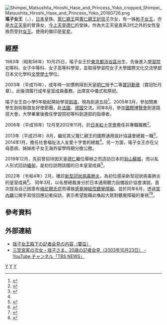 {{東亞女性歷史人物
|名稱 = 瑤子女王
|身份 = [[女王_(日本)|日本女王]]
|國家 = 
|時代 = 
|屆數 = 
|前任 = 
|繼任 = 
|圖片名稱 = 
|圖片大小 = 
|圖片說明 = 
|姓 = 
|穆坤 = <!--清代八旗满洲人物专用-->
|名 = 瑤子
|姓名 = 
|字 = 
|最高職務 = 
|封爵 = 女王
|封號 = 
|位號 = 
|位階 = 
|品階 = 
|御稱號 = <!--日本皇族之稱號-->
|宮號1 = <!--日本皇族之宮號-->
|宮號2 = <!--朝鮮王族之宮號-->
|封地 = 
|湯沐邑 = 
|神號 = 
|尊號 = 
|族裔 = 
|信仰 = [[神道教|神道教]]
|旗籍 = <!--清朝旗人專用-->
|氏族 = 
|府邸 = 
|世系 = 
|初名 = 
|乳名 = <!--日本、朝鮮、琉球以外人物用-->
|幼名 = <!--日本人用-->
|兒名 = <!--朝鮮人用-->
|童名 = <!--琉球人用-->
|小字 = 
|號 = 
|法號 = 
|院號 = 
|其他名號 = 
|出生日期 = {{Birth date and age|1983|10|25|df=y}}
|出生地點 = {{Flag|Japan}}[[東京都|東京都]]{{link-ja|日本紅十字會醫療中心|日本赤十字社医療センター}}
|婚年 = 
|逝世日期 = 
|逝世地點 = 
|諡號 = 
|墓葬 = 
|祠廟 = 
|父親 = [[寬仁親王|寬仁親王]]
|嫡母 = 
|母親 = [[寬仁親王妃信子|寬仁親王妃信子]]
|夫 = 
|婚姻名份 = 
|夫之父 = 
|夫之母 = 
|夫之嫡母 = 
|夫之元配 = 
|夫之正室 = 
|夫之繼室 = 
|夫之平妻 = 
|夫之側室 = 
|兄弟 = 
|姊妹 = [[彬子女王|彬子女王]]
|嫡兄弟 = 
|嫡姊妹 = 
|庶兄弟 = 
|庶姊妹 = 
|同胞兄弟 = 
|同胞姊妹 = 
|異母兄弟 = 
|異母姊妹 = 
|異父兄弟 = 
|異父姊妹 = 
|繼兄弟 = 
|繼姊妹 = 
|子 = 
|女 = 
|養子 = 
|養女 = 
|繼子 = 
|繼女 = 
|其他親屬 = 
|經歷 = 
|著作 = 
|注釋=
}}
{{japanese|japanese=瑶子 女王|kana=ようこ じょおう|romaji=Yōko Jōō||}}
[[File:Shimpei_Matsushita_Hiroshi_Hase_and_Princess_Yoko_cropped_Shimpei_Matsushita_Hiroshi_Hase_and_Princess_Yoko_20160726.png|thumb]]
'''瑤子女王'''（{{jpn|j=瑶子 女王|hg=ようこ じょおう|rm=Yōko Jōō}}，{{bd|1983年|10月25日||}}），[[日本|日本]]皇族。[[寬仁親王|寬仁親王]]與[[寬仁親王妃信子|寬仁親王妃信子]]次女，有一姊[[彬子女王|彬子女王]]，亦是[[大正天皇|大正天皇]]的曾孫女，[[今上天皇|今上天皇]][[德仁|德仁]]的堂妹。作為大正天皇直系3代之外的女性皇族而受封[[女王_(日本)|女王]]。使用的徽印是[[星星|星星]]。

==經歷==
1983年（昭和58年）10月25日，瑤子女王於[[東京都|東京都]][[涉谷區|涉谷區]]{{tsl|en|Japanese Red Cross Medical Center|日本紅十字會醫療中心}}出生，先後進入[[学习院大学|學習院]]初等科、女子中等科、女子高等科學習，並取得學習院女子大學國際文化交流學部日本文化學科[[文學學士|文學學士]]學位。

2003年（平成15年），成年時一如慣例得到天皇[[明仁|明仁]]授予二等[[寶冠章|寶冠勳章]]（寶冠牡丹章）。此後須履行成年皇室成員義務，出席宮中儀式和祭祀。

瑤子女王自小學5年級起開始學習[[劍道|劍道]]，現為劍道五段<ref>{{Cite web|title=会員（門弟）名簿|url=https://www.shodokan.jp/students/|access-date=2021-10-25|work=尚道館（剣道道場）|archive-date=2020-07-15|archive-url=https://web.archive.org/web/20200715065439/https://www.shodokan.jp/students/|dead-url=no}}</ref>。2005年3月，參加關東學生劍術聯盟友好使節團，赴[[法國|法國]]、[[德國|德國]]交流。同年8月，參加[[2005年國際博覽會|國際博覽會]]劍道競技大會。大學畢業後擔任學習院初等科劍道部的指導者。

2006年（平成18年）12月至2012年11月，於[[日本赤十字社|日本紅十字會]]擔任非專職職務<ref name="jisin">{{cite news 
 |language    = ja
 |url         = https://jisin.jp/domestic/1976866/
 |title       = 佳子さまの勤め先は「週3テレワーク」…女性皇族たちの就職事情
 |date        = 2021-05-02
 |archiveurl  = http://web.archive.org/web/20220422174038/https://jisin.jp/domestic/1976866/
 |archivedate = 2022-04-22
 |accessdate  =2022-06-24
 |publisher   = 女性自身 
}}</ref>。

2013年（平成25年）8月，繼任其父寬仁親王的國際通用設計協議會總裁一職<ref>{{Cite web 
 |language    = ja
 |url         = https://www.iaud.net/file/2013/10/Newsletter10-1309_bn.pdf
 |title       = 新総裁に瑶子女王殿下御就任
 |date        = 
 |archiveurl  = 
 |archivedate = 
 |accessdate  = 2022-06-24
}}</ref>。
2014年1月，擔任社會福祉法人友愛十字會的總裁<ref name="jisin"/>。另一方面，瑤子女王亦在父母患病、姊姊彬子女王海外留學時期分擔公務。

2019年12月，先前曾招待因天皇[[德仁|德仁]]繼位舉辦之{{link-ja|即位之禮|即位礼正殿の儀}}而造訪日本的[[翁山蘇姬|翁山蘇姬]]，而以私人形式回訪[[緬甸|緬甸]]，是初位訪問該國的日本皇室成員<ref>{{cite news
 |language    = ja
 |url         = https://www.asahi.com/articles/ASMD35QGLMD3UTIL038.html
 |title       = 饗宴の儀での会話がきっかけに　瑶子さま、ミャンマーへ
 |date        = 2019-12-05
 |publisher   = 朝日新聞
 |archiveurl  = http://web.archive.org/web/20220227025508/https://www.asahi.com/articles/ASMD35QGLMD3UTIL038.html
 |archivedate = 2022-02-27
 |accessdate  = 2022-06-24
}}</ref>。

2022年（令和4年）2月，確診[[嚴重急性呼吸道症候群冠狀病毒2型|新型冠狀病毒肺炎]]，為初位感染新型冠狀病毒肺炎的皇室成員<ref>{{cite news |language = ja 
|url = https://www.asahi.com/articles/ASQ286QN3Q28UTIL05Q.html
|title = 瑶子さまが新型コロナに感染、皇族で初　皇室で濃厚接触者はなし |publisher = 朝日新聞 |date = 2022-02-08 |accessdate = 2022-06-24 |archivedate = 2022-02-08 
|archiveurl = http://web.archive.org/web/20220208143032/https://www.asahi.com/articles/ASQ286QN3Q28UTIL05Q.html}}</ref>。
同年3月，以名譽總裁身分於日本通用聽力設備設計協會演說，首次提及自己因患有[[梅尼爾氏症|梅尼爾氏症]]而導致[[感覺神經性耳聾|感覺神經性聽覺障礙]]。並於同年6月，透過[[宮內廳|宮內廳]]公開手寫信回應記者採訪，表示希望能藉此喚起大眾對聽覺障礙的重視<ref>{{cite news
 |language    = ja
 |url         = https://www.jiji.com/jc/article?k=2022062200764&g=soc
 |title       = 瑶子さま、難聴に言及　記者会に手紙
 |date        = 2022-06-22
 |archiveurl  = http://web.archive.org/web/20220622205647/https://www.jiji.com/jc/article?k=2022062200764&g=soc
 |archivedate = 2022-06-22
 |accessdate  = 2022-06-30
}}</ref><ref>{{cite web
 |language    = ja
 |url         = https://www.youtube.com/watch?v=egpBlug1C5Q
 |title       = 瑶子さま　手紙で心境つづる（2022年6月21日）
 |author      = テレ東BIZ
 |date        = 2022-06-21
 |archiveurl  = http://archive.today/2022.06.30-133133/https://www.youtube.com/watch?v=egpBlug1C5Q
 |archivedate = 2022-06-30
 |accessdate  = 2022-06-30
}}</ref>。

== 參考資料 ==
{{Reflist}}

== 外部連結 ==
*[https://www.kunaicho.go.jp/activity/activity/05/press06-h15.html 瑶子女王殿下の記者会見の内容（要旨）] {{Wayback|url=https://www.kunaicho.go.jp/activity/activity/05/press06-h15.html |date=20211022113214 }}
*[https://www.youtube.com/watch?v=xTFcEIyC9wc&t=411s 三笠宮家の次女・瑶子さま、20歳の記者会見（2003年10月23日） - YouTube チャンネル「TBS NEWS」] {{Wayback|url=https://www.youtube.com/watch?v=xTFcEIyC9wc&t=411s |date=20211026225857 }}

{{日本皇室}}
[[Category:日本近現代女王|Y]]
[[Category:學習院女子大學校友|Y]]
[[Category:東京都區部出身人物|Y]]
